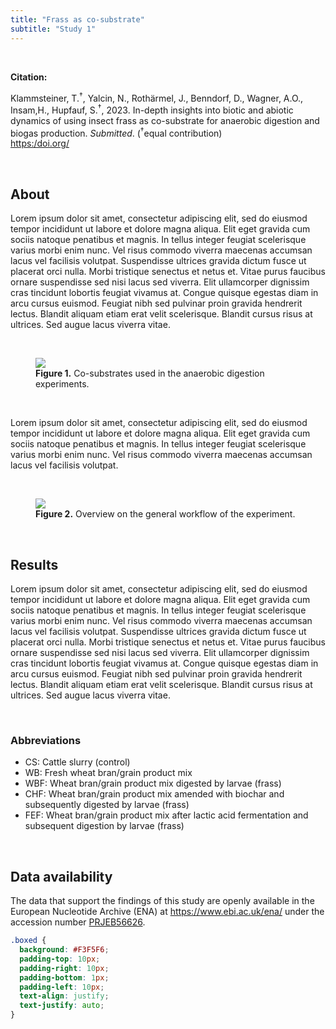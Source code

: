 ```yaml
---
title: "Frass as co-substrate"
subtitle: "Study 1"
---
```


<br/>

<b>Citation:</b>
<div class="boxed">
Klammsteiner, T.<sup>†</sup>, Yalcin, N., Rothärmel, J., Benndorf, D., Wagner, A.O., Insam,H., Hupfauf, S.<sup>†</sup>, 2023. In-depth insights into biotic and abiotic dynamics of using insect frass as co-substrate for anaerobic digestion and biogas production. *Submitted*. (<sup>†</sup>equal contribution)  
[https:/doi.org/](https:/doi.org/)
</div>

<br/>

## About

Lorem ipsum dolor sit amet, consectetur adipiscing elit, sed do eiusmod tempor incididunt ut labore et dolore magna aliqua. Elit eget gravida cum sociis natoque penatibus et magnis. In tellus integer feugiat scelerisque varius morbi enim nunc. Vel risus commodo viverra maecenas accumsan lacus vel facilisis volutpat. Suspendisse ultrices gravida dictum fusce ut placerat orci nulla. Morbi tristique senectus et netus et. Vitae purus faucibus ornare suspendisse sed nisi lacus sed viverra. Elit ullamcorper dignissim cras tincidunt lobortis feugiat vivamus at. Congue quisque egestas diam in arcu cursus euismod. Feugiat nibh sed pulvinar proin gravida hendrerit lectus. Blandit aliquam etiam erat velit scelerisque. Blandit cursus risus at ultrices. Sed augue lacus viverra vitae.  

<br/>

<figure>
  <img src="media/fd1_cosubstrates.png">
  <figcaption><b>Figure 1.</b> Co-substrates used in the anaerobic digestion experiments.</figcaption>
</figure>

<br/>

Lorem ipsum dolor sit amet, consectetur adipiscing elit, sed do eiusmod tempor incididunt ut labore et dolore magna aliqua. Elit eget gravida cum sociis natoque penatibus et magnis. In tellus integer feugiat scelerisque varius morbi enim nunc. Vel risus commodo viverra maecenas accumsan lacus vel facilisis volutpat. 

<br/>

<figure>
  <img src="media/fd1_workflow.png">
  <figcaption><b>Figure 2.</b> Overview on the general workflow of the experiment.</figcaption>
</figure>

<br/>

## Results

Lorem ipsum dolor sit amet, consectetur adipiscing elit, sed do eiusmod tempor incididunt ut labore et dolore magna aliqua. Elit eget gravida cum sociis natoque penatibus et magnis. In tellus integer feugiat scelerisque varius morbi enim nunc. Vel risus commodo viverra maecenas accumsan lacus vel facilisis volutpat. Suspendisse ultrices gravida dictum fusce ut placerat orci nulla. Morbi tristique senectus et netus et. Vitae purus faucibus ornare suspendisse sed nisi lacus sed viverra. Elit ullamcorper dignissim cras tincidunt lobortis feugiat vivamus at. Congue quisque egestas diam in arcu cursus euismod. Feugiat nibh sed pulvinar proin gravida hendrerit lectus. Blandit aliquam etiam erat velit scelerisque. Blandit cursus risus at ultrices. Sed augue lacus viverra vitae.


<br/>

### Abbreviations

- CS: Cattle slurry (control)
- WB: Fresh wheat bran/grain product mix
- WBF: Wheat bran/grain product mix digested by larvae (frass)
- CHF: Wheat bran/grain product mix amended with biochar and subsequently digested by larvae (frass)
- FEF: Wheat bran/grain product mix after lactic acid fermentation and subsequent digestion by larvae (frass)

<br/>

## Data availability

The data that support the findings of this study are openly available in the European Nucleotide Archive (ENA) at [https://www.ebi.ac.uk/ena/](https://www.ebi.ac.uk/ena/) under the accession number [PRJEB56626](https://www.ebi.ac.uk/ena/browser/view/PRJEB56626).


```css

.boxed {
  background: #F3F5F6;
  padding-top: 10px;
  padding-right: 10px;
  padding-bottom: 1px;
  padding-left: 10px;
  text-align: justify;
  text-justify: auto;
} 



```
